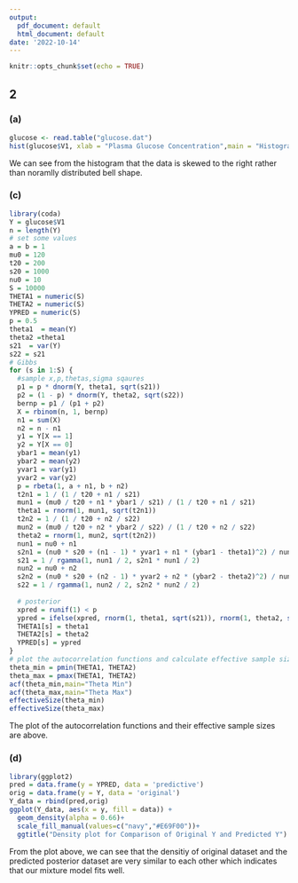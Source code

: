 ---
output:
  pdf_document: default
  html_document: default
date: '2022-10-14'
---

```{r setup, include=FALSE}
knitr::opts_chunk$set(echo = TRUE)
```

## 2

### (a)
```{r}
glucose <- read.table("glucose.dat")
hist(glucose$V1, xlab = "Plasma Glucose Concentration",main = "Histogram of Glucose")
```

We can see from the histogram that the data is skewed to the right rather than noramlly distributed bell shape.

### (c)
```{r}
library(coda)
Y = glucose$V1
n = length(Y)
# set some values
a = b = 1
mu0 = 120
t20 = 200
s20 = 1000
nu0 = 10
S = 10000
THETA1 = numeric(S)
THETA2 = numeric(S)
YPRED = numeric(S) 
p = 0.5
theta1  = mean(Y)
theta2 =theta1
s21  = var(Y)
s22 = s21
# Gibbs
for (s in 1:S) {
  #sample x,p,thetas,sigma sqaures
  p1 = p * dnorm(Y, theta1, sqrt(s21))
  p2 = (1 - p) * dnorm(Y, theta2, sqrt(s22))
  bernp = p1 / (p1 + p2)
  X = rbinom(n, 1, bernp)
  n1 = sum(X)
  n2 = n - n1
  y1 = Y[X == 1]
  y2 = Y[X == 0]
  ybar1 = mean(y1)
  ybar2 = mean(y2)
  yvar1 = var(y1)
  yvar2 = var(y2)
  p = rbeta(1, a + n1, b + n2)
  t2n1 = 1 / (1 / t20 + n1 / s21)
  mun1 = (mu0 / t20 + n1 * ybar1 / s21) / (1 / t20 + n1 / s21)
  theta1 = rnorm(1, mun1, sqrt(t2n1))
  t2n2 = 1 / (1 / t20 + n2 / s22)
  mun2 = (mu0 / t20 + n2 * ybar2 / s22) / (1 / t20 + n2 / s22)
  theta2 = rnorm(1, mun2, sqrt(t2n2))
  nun1 = nu0 + n1
  s2n1 = (nu0 * s20 + (n1 - 1) * yvar1 + n1 * (ybar1 - theta1)^2) / nun1
  s21 = 1 / rgamma(1, nun1 / 2, s2n1 * nun1 / 2)
  nun2 = nu0 + n2
  s2n2 = (nu0 * s20 + (n2 - 1) * yvar2 + n2 * (ybar2 - theta2)^2) / nun2
  s22 = 1 / rgamma(1, nun2 / 2, s2n2 * nun2 / 2)
  
  # posterior
  xpred = runif(1) < p
  ypred = ifelse(xpred, rnorm(1, theta1, sqrt(s21)), rnorm(1, theta2, sqrt(s22)))
  THETA1[s] = theta1
  THETA2[s] = theta2
  YPRED[s] = ypred
}
# plot the autocorrelation functions and calculate effective sample sizes
theta_min = pmin(THETA1, THETA2)
theta_max = pmax(THETA1, THETA2)
acf(theta_min,main="Theta Min")
acf(theta_max,main="Theta Max")
effectiveSize(theta_min)
effectiveSize(theta_max)
```
The plot of the autocorrelation functions and their effective sample sizes are above.

### (d)
```{r}
library(ggplot2)
pred = data.frame(y = YPRED, data = 'predictive')
orig = data.frame(y = Y, data = 'original')
Y_data = rbind(pred,orig)
ggplot(Y_data, aes(x = y, fill = data)) +
  geom_density(alpha = 0.66)+
  scale_fill_manual(values=c("navy","#E69F00"))+
  ggtitle("Density plot for Comparison of Original Y and Predicted Y")
```
From the plot above, we can see that the densitiy of original dataset and the predicted posterior dataset are very similar to each other which indicates that our mixture model fits well.
